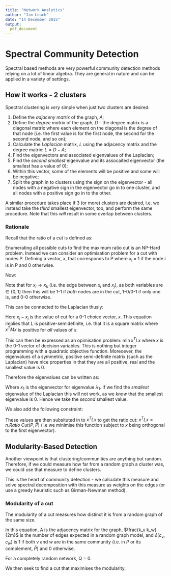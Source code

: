 ```yaml
---
title: "Network Analytics"
author: "Jim Leach"
date: "14 December 2015"
output:
  pdf_document
---
```


# Spectral Community Detection

Spectral based methods are very powerful community detection methods relying on a lot of linear algebra. They are general in nature and can be applied in a variety of settings. 

## How it works - 2 clusters

Spectral clustering is _very_ simple when just two clusters are desired:

1. Define the _adjaceny matrix_ of the graph, $A$;
2. Define the _degree matrix_ of the graph, $D$ - the degree matrix is a diagonal matrix where each element on the diagonal is the degree of that node (i.e. the first value is for the first node, the second for the second node, and so on);
3. Calculate the _Laplacian_ matrix, $L$ using the adjacency matrix and the degree matrix: $L = D-A$;
4. Find the eigenvectors and associated eigenvalues of the Laplacian;
5. Find the _second smallest_ eigenvalue and its assocaited eigenvector (the smallest has a value of 0);
6. Within this vector, some of the elements will be positive and some will be negative;
7. Split the graph in to clusters using the sign on the eigenvector - all nodes with a negative sign in the eigenvector go in to one cluster, and all nodes with a positive sign go in to the other.

A similar procedure takes place if 3 (or more) clusters are desired, i.e. we instead take the _third_ smallest eigenvector, too, and perform the same procedure. Note that this _will_ result in some overlap between clusters.

### Rationale

Recall that the ratio of a cut is defined as:

\begin{equation}
Ratio\ Cut(P) = \dfrac{1}{k} \sum_{i=1}^k\dfrac{cut(P_i, \hat{P_i})}{|P_i|}
\end{equation}

Enumerating all possible cuts to find the maximum ratio cut is an NP-Hard problem. Instead we can consider an optimisation problem for a cut with nodes P. Defining a vector, $x$, that corresponds to P where $x_i$ = 1 if the node $i$ is in P and 0 otherwise.

Now:

\begin{equation} \label{eq:cutP}
\begin{split}
Cut(P, \bar{P}) = \sum_{(i,j) \in E}(x_i - x_j)^2 \\
|P| = \sum_{i\in V}x_i^2 = x^Tx
\end{split}
\end{equation}


Note that for $x_i \rightarrow x_k$ (i.e. the edge between $x_i$ and $x_j$), as both variables are $\in \{0, 1\}$ then this will be 1-1 if _both_ nodes are in the cut, 1-0/0-1 if only one is, and 0-0 otherwise.

This \eqref{eq:cutP} can be connected to the Laplacian thusly:

\begin{equation}
\begin{split}
\text{Because L = D- A:} \\
x^TLX = x^TDx - x^TAx = \sum_{i=1}^nd_ix_i^2 - \sum_{(i, j)\in E}x_ix_j \\
\text{Cross-multiplying i with j: }\\
= \dfrac{1}{2}(2\sum_{i=1}^n d_i x_i^2 - 2 \sum_{(i, j)\in E}x_ix_j) \\
= \dfrac{1}{2}(\sum_{i=1}^n d_i x_i^2 - 2\sum_{(i, j)\in E}x_ix_j + \sum_{j=1}^n d_j x_j^2) \\
\text{Value is squared, therefore always positive} \\
= \dfrac{1}{2}(\sum_{(i, j)\in E} (x_i - x_j)^2) \\
\end{split}
\end{equation}

Here $x_i - x_j$ is the value of cut for a 0-1 choice vector, $x$. This equation implies that L is positive-semidefinite, i.e. that it is a square matrix where $x^TMx$ is positive for _all_ values of $x$. 

This can then be expressed as an opimisation problem: $\min x^TLx$ where $x$ is the 0-1 vector of decision variables. This is nothing but integer programming with a quadratic objective function. Moreoever, the eigenvalues of a symmetric, positive semi-definite matrix (such as the Laplacian) have nice properties in that they are all positive, real and the smallest value is 0. 

Therefore the eigenvalues can be written as:

\begin{equation}
\begin{split}
\lambda_1 = \min_x \dfrac{x^TAx}{x^Tx},\ x_1 = \arg \min_x \dfrac{x^TAx}{x^Tx} \\
\lambda_2 = \min_{x\perp x_1} \dfrac{x^TAx}{x^Tx},\ x_2 = \arg \min_{x\perp x_1} \dfrac{x^TAx}{x^Tx} 
\end{split}
\end{equation}

Where $x_1$ is the eigenvector for eigenvalue $\lambda_1$. If we find the _smallest_ eigenvalue of the Laplacian this will not work, as we _know_ that the smallest eigenvalue is 0. Hence we take the _second_ smallest value. 

We also add the following constraint:

\begin{equation}
x_i = \begin{cases} 
        \sqrt{\dfrac{|\bar{P}|}{|P|}}\ i \in P \\ 
        -\sqrt{\dfrac{|\bar{P}|}{|P|}}\ i \in \bar{P }
    \end{cases}
\end{equation}

These values are then subsituted in to $x^TLx$ to get the ratio cut: $x^TLx = n.Ratio\ Cut(P, \bar{P})$ (i.e we minimise this function subject to $x$ being orthogonal to the first eigenvector).

## Modularity-Based Detection

Another viewpoint is that clustering/communities are anything but random. Therefore, if we could measure how far from a random graph a cluster was, we could use that measure to define clusters. 

This is the heart of community detection - we calculate this measure and solve spectral decomposition with this measure as weights on the edges (or use a greedy heuristic such as Girman-Newman method).

### Modularity of a cut

The modularity of a cut measures how distinct it is from a random graph of the same size.

\begin{equation}
Q = \dfrac{1}{2m}\sum_{vw}[A_{vw} - \dfrac{k_v k_w}{2m}]\delta(c_v, c_w)
\end{equation}

In this equation, A is the adjacency matrix for the graph, $\frac{k_v k_w}{2m}$ is the number of edges expected in a random graph model, and $\delta(c_v, c_w)$ is 1 if both $v$ and $w$ are in the same community (i.e. in $P$ or its complement, $\bar{P}$) and 0 otherwise. 

For a completely random network, Q = 0. 

We then seek to find a cut that maximises the modularity. 